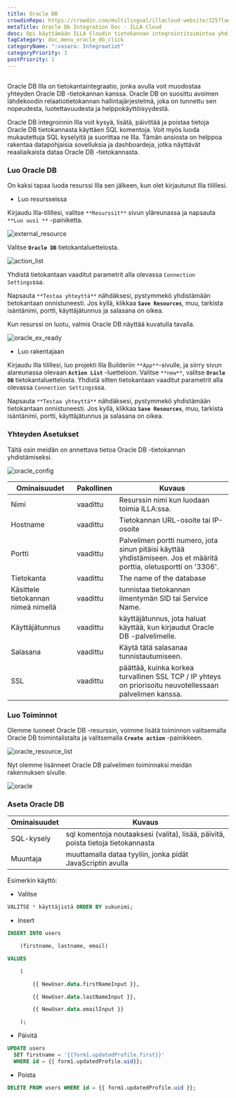 ```yaml
---
title: Oracle DB
crowdinRepo: https://crowdin.com/multilingual/illacloud-website/325?languages=fi&filter=basic&value=0
metaTitle: Oracle Db Integration Doc - ILLA Cloud
desc: Opi käyttämään ILLA Cloudin tietokannan integrointitoimintoa yhdistääkseen OracleDB tietokantaasi ja ollakseen vuorovaikutuksessa sen kanssa muutamassa yksinkertaisessa vaiheessa.
tagCategory: doc_menu_oracle_db_click
categoryName: ":vasara: Integraatiot"
categoryPriority: 3
postPriority: 1
---
```


## <h2 hidden>Mitä Oracle DB on?</h2>

Oracle DB Illa on tietokantaintegraatio, jonka avulla voit muodostaa yhteyden Oracle DB -tietokannan kanssa. Oracle DB on suosittu avoimen lähdekoodin relaatiotietokannan hallintajärjestelmä, joka on tunnettu sen nopeudesta, luotettavuudesta ja helppokäyttöisyydestä.

Oracle DB integroinnin Illa voit kysyä, lisätä, päivittää ja poistaa tietoja Oracle DB tietokannasta käyttäen SQL komentoja. Voit myös luoda mukautettuja SQL kyselyitä ja suorittaa ne Illa. Tämän ansiosta on helppoa rakentaa datapohjaisia sovelluksia ja dashboardeja, jotka näyttävät reaaliaikaista dataa Oracle DB -tietokannasta.

### Luo Oracle DB

On kaksi tapaa luoda resurssi Illa sen jälkeen, kun olet kirjautunut Illa tilillesi. 

-   Luo resursseissa

Kirjaudu Illa-tilillesi, valitse `**Resurssit**` sivun yläreunassa ja napsauta `**Luo uusi **` -painiketta. 

![external_resource](https://cdn.illacloud.com/official-website/img/docs/external_resource.png)

Valitse **`Oracle DB`** tietokantaluettelosta.

![action_list](https://cdn.illacloud.com/official-website/img/docs/action_list.png)

Yhdistä tietokantaan vaaditut parametrit alla olevassa `Connection Settings`ssa. 

Napsauta `**Testaa yhteyttä**` nähdäksesi, pystymmekö yhdistämään tietokantaan onnistuneesti. Jos kyllä, klikkaa **`Save Resources`**, muu, tarkista isäntänimi, portti, käyttäjätunnus ja salasana on oikea.

Kun resurssi on luotu, valmis Oracle DB näyttää kuvatulla tavalla.

![oracle_ex_ready](https://cdn.illacloud.com/official-website/img/docs/oracle_ex_ready.png)

-   Luo rakentajaan

Kirjaudu Illa tilillesi, luo projekti Illa Builderiin `**App**`-sivulle, ja siirry sivun alareunassa olevaan **`Action List`** -luetteloon. Valitse `**new**`, valitse **`Oracle DB`** tietokantaluettelosta. Yhdistä sitten tietokantaan vaaditut parametrit alla olevassa `Connection Settings`ssa.

Napsauta `**Testaa yhteyttä**` nähdäksesi, pystymmekö yhdistämään tietokantaan onnistuneesti. Jos kyllä, klikkaa **`Save Resources`**, muu, tarkista isäntänimi, portti, käyttäjätunnus ja salasana on oikea.

### Yhteyden Asetukset

Tältä osin meidän on annettava tietoa Oracle DB -tietokannan yhdistämiseksi.

![oracle_config](https://cdn.illacloud.com/official-website/img/docs/oracle_config.png)

| Ominaisuudet                        | Pakollinen | Kuvaus                                                                                                              |
| ----------------------------------- | ---------- | ------------------------------------------------------------------------------------------------------------------- |
| Nimi                                | vaadittu   | Resurssin nimi kun luodaan toimia ILLA:ssa.                                                                         |
| Hostname                            | vaadittu   | Tietokannan URL-osoite tai IP-osoite                                                                                |
| Portti                              | vaadittu   | Palvelimen portti numero, jota sinun pitäisi käyttää yhdistämiseen. Jos et määritä porttia, oletusportti on '3306'. |
| Tietokanta                          | vaadittu   | The name of the database                                                                                            |
| Käsittele tietokannan nimeä nimellä | vaadittu   | tunnistaa tietokannan ilmentymän SID tai Service Name.                                                              |
| Käyttäjätunnus                      | vaadittu   | käyttäjätunnus, jota haluat käyttää, kun kirjaudut Oracle DB -palvelimelle.                                         |
| Salasana                            | vaadittu   | Käytä tätä salasanaa tunnistautumiseen.                                                                             |
| SSL                                 | vaadittu   | päättää, kuinka korkea turvallinen SSL TCP / IP yhteys on priorisoitu neuvotellessaan palvelimen kanssa.            |

### Luo Toiminnot

Olemme luoneet Oracle DB -resurssin, voimme lisätä toiminnon valitsemalla Oracle DB toimintalistalta ja valitsemalla **`Create action`** -painikkeen.

![oracle_resource_list](https://cdn.illacloud.com/official-website/img/docs/oracle_resource_list.png)

 Nyt olemme lisänneet Oracle DB palvelimen toiminnaksi meidän rakennuksen sivulle.

![oracle](https://cdn.illacloud.com/official-website/img/docs/oracle.png)

### Aseta Oracle DB

| Ominaisuudet | Kuvaus                                                                           |
| ------------ | -------------------------------------------------------------------------------- |
| SQL-kysely   | sql komentoja noutaaksesi (valita), lisää, päivitä, poista tietoja tietokannasta |
| Muuntaja     | muuttamalla dataa tyyliin, jonka pidät JavaScriptin avulla                       |

Esimerkin käyttö:

-   Valitse

```sql
VALITSE * käyttäjistä ORDER BY sukunimi;
```

-   Insert

```sql
INSERT INTO users

	(firstname, lastname, email)

VALUES

	(

		{{ NewUser.data.firstNameInput }},

		{{ NewUser.data.lastNameInput }},

		{{ NewUser.data.emailInput }}

	);
```

-   Päivitä

```sql
UPDATE users
  SET firstname = '{{form1.updatedProfile.first}}'
  WHERE id = {{ form1.updatedProfile.uid}};
```

-   Poista

```sql
DELETE FROM users WHERE id = {{ form1.updatedProfile.uid }};
```
